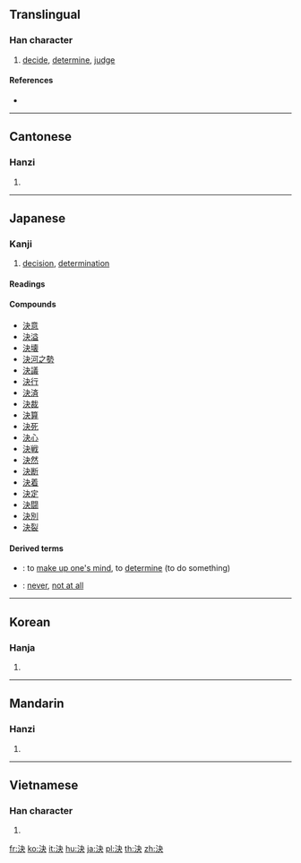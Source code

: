 {{also|决}}
==Translingual==

===Han character===
{{Han char|rn=85|rad=水|as=04|sn=7|four=35130|canj=EDK|ids=⿰氵夬}}

# [[decide]], [[determine]], [[judge]]

====References====
* {{Han ref|kx=0609.030|dkj=17174|dj=1001.170|hdz=31574.030|uh=6C7A|ud=27770|bh=A84D|bd=43085}}

----

==Cantonese==

===Hanzi===
{{yue-hanzi|jyut=kyut3|y=kyut3|sim=决}}

# {{defn|lang=yue|sort=水04}}

----

==Japanese==

===Kanji===
{{ja-kanji|grade=3|rs=水04}}

# [[decision]], [[determination]]

====Readings====
{{ja-readings
|goon={{non-joyo-reading}} [[けち]] (kechi), {{qualifier|historical}} [[くゑち]] (kwechi)
|kanon=[[けつ]] (ketsu), {{qualifier|historical}} [[くゑつ]] (kwetsu)
|kun=[[きむ]] ([[決む]], kimu) [[きめる]] ([[決める]], kimeru), [[きまる]] ([[決まる]], kimaru), {{non-joyo-reading}} [[さくる]] ([[決る]], sakuru), {{non-joyo-reading}} [[しゃくる]] ([[決る]], shakuru)
}}

====Compounds====
{{der-top|Compounds}}
* [[決意]]
* [[決溢]]
* [[決壊]]
* [[決河之勢]]
* [[決議]]
* [[決行]]
* [[決済]]
* [[決裁]]
* [[決算]]
* [[決死]]
* [[決心]]
* [[決戦]]
* [[決然]]
* [[決断]]
* [[決着]]
* [[決定]]
* [[決闘]]
* [[決別]]
* [[決裂]]
{{der-bottom}}

====Derived terms====
{{der-top}}
* {{ja-r|決する|けっする}}: to [[make up one's mind]], to [[determine]] (to do something)
* {{ja-r|決して|けっして}}: {{qualifier|followed by a negative verb}} [[never]], [[not at all]]
{{der-bottom}}

----

==Korean==

===Hanja===
{{ko-hanja|hangeul=[[결]]|eumhun=|rv=gyeol|mr=kyŏl|y=kyel}}

# {{defn|lang=ko|sort=水04}}

----

==Mandarin==

===Hanzi===
{{cmn-hanzi|sim=决|pin=[[jué]] ([[jue2]])|wg=chüeh<sup>2</sup>}}

# {{defn|lang=cmn|sort=水04}}

----

==Vietnamese==

===Han character===
{{vi-hantu|[[quyết]]|rs=水04}}

# {{defn|lang=vi|sort=水04}}

[[fr:決]]
[[ko:決]]
[[it:決]]
[[hu:決]]
[[ja:決]]
[[pl:決]]
[[th:決]]
[[zh:決]]